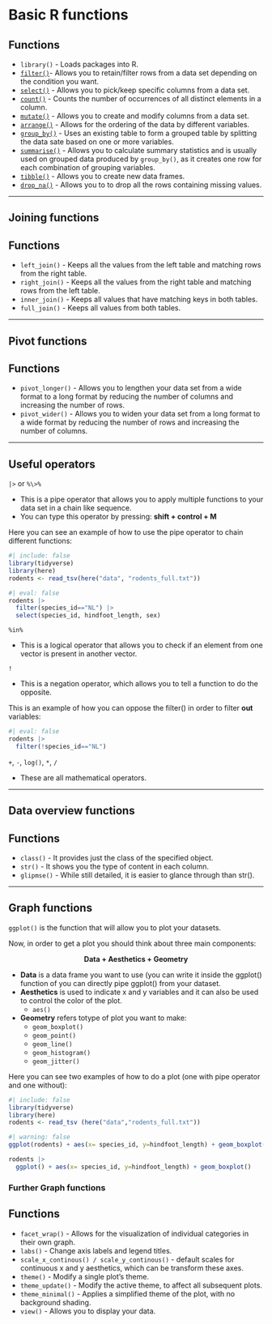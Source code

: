 # Basic R functions

::: callout-note
## Functions

-   `library()` - Loads packages into R.
-   [`filter()`](basic_functions_extended.qmd#filter)- Allows you to retain/filter rows from a data set depending on the condition you want.
-   [`select()`](basic_functions_extended.qmd#select) - Allows you to pick/keep specific columns from a data set.
-   [`count()`](basic_functions_extended.qmd#count) - Counts the number of occurrences of all distinct elements in a column.
-   [`mutate()`](basic_functions_extended.qmd#mutate) - Allows you to create and modify columns from a data set.
-   [`arrange()`](basic_functions_extended.qmd#arrange) - Allows for the ordering of the data by different variables.
-   [`group_by()`](basic_functions_extended.qmd#group_by) - Uses an existing table to form a grouped table by splitting the data sate based on one or more variables.
-   [`summarise()`](basic_functions_extended.qmd#summarise) - Allows you to calculate summary statistics and is usually used on grouped data produced by `group_by()`, as it creates one row for each combination of grouping variables.
-   [`tibble()`](basic_functions_extended.qmd#tibble) - Allows you to create new data frames.
-   [`drop_na()`](basic_functions_extended.qmd#drop_na) - Allows you to to drop all the rows containing missing values.
:::

------------------------------------------------------------------------

## Joining functions

::: callout-note
## Functions

-   `left_join()` - Keeps all the values from the left table and matching rows from the right table.
-   `right_join()` - Keeps all the values from the right table and matching rows from the left table.
-   `inner_join()` - Keeps all values that have matching keys in both tables.
-   `full_join()` - Keeps all values from both tables.
:::

------------------------------------------------------------------------

## Pivot functions

::: callout-note
## Functions

-   `pivot_longer()` - Allows you to lengthen your data set from a wide format to a long format by reducing the number of columns and increasing the number of rows.
-   `pivot_wider()` - Allows you to widen your data set from a long format to a wide format by reducing the number of rows and increasing the number of columns.
:::

------------------------------------------------------------------------

## Useful operators

`|>` or `%\>%`

::: callout
-   This is a pipe operator that allows you to apply multiple functions to your data set in a chain like sequence.
-   You can type this operator by pressing: **shift + control + M**
:::

Here you can see an example of how to use the pipe operator to chain different functions:

```r
#| include: false  
library(tidyverse)
library(here)
rodents <- read_tsv(here("data", "rodents_full.txt"))
```

```r
#| eval: false
rodents |> 
  filter(species_id=="NL") |> 
  select(species_id, hindfoot_length, sex)
```

`%in%`

::: callout
-   This is a logical operator that allows you to check if an element from one vector is present in another vector.
:::

`!`

::: callout
-   This is a negation operator, which allows you to tell a function to do the opposite.
:::

This is an example of how you can oppose the filter() in order to filter **out** variables:

```r
#| eval: false
rodents |> 
  filter(!species_id=="NL")
```

`+`, `-`, `log()`, `*`, `/`

::: callout
-   These are all mathematical operators.
:::

------------------------------------------------------------------------

## Data overview functions

::: callout-note
## Functions

-   `class()` - It provides just the class of the specified object.
-   `str()` - It shows you the type of content in each column.
-   `glipmse()` - While still detailed, it is easier to glance through than str().
:::

------------------------------------------------------------------------

## Graph functions

`ggplot()` is the function that will allow you to plot your datasets.

Now, in order to get a plot you should think about three main components:

::: {style="text-align: center;"}
**Data + Aesthetics + Geometry**</span>
:::

::: callout
-   **Data** is a data frame you want to use (you can write it inside the ggplot() function of you can directly pipe ggplot() from your dataset.
-   **Aesthetics** is used to indicate x and y variables and it can also be used to control the color of the plot.
    -   `aes()`
-   **Geometry** refers totype of plot you want to make:
    -   `geom_boxplot()`
    -   `geom_point()`
    -   `geom_line()`
    -   `geom_histogram()`
    -   `geom_jitter()`
:::

Here you can see two examples of how to do a plot (one with pipe operator and one without):

```r
#| include: false  
library(tidyverse)
library(here) 
rodents <- read_tsv (here("data","rodents_full.txt"))
```

```r
#| warning: false
ggplot(rodents) + aes(x= species_id, y=hindfoot_length) + geom_boxplot()

rodents |> 
  ggplot() + aes(x= species_id, y=hindfoot_length) + geom_boxplot()
```

### Further Graph functions

::: callout-note
## Functions

-   `facet_wrap()` - Allows for the visualization of individual categories in their own graph.
-   `labs()` - Change axis labels and legend titles.
-   `scale_x_continous() / scale_y_continous()` - default scales for continuous x and y aesthetics, which can be transform these axes.
-   `theme()` - Modify a single plot's theme.
-   `theme_update()` - Modify the active theme, to affect all subsequent plots.
-   `theme_minimal()` - Applies a simplified theme of the plot, with no background shading.
-   `view()` - Allows you to display your data.
:::
